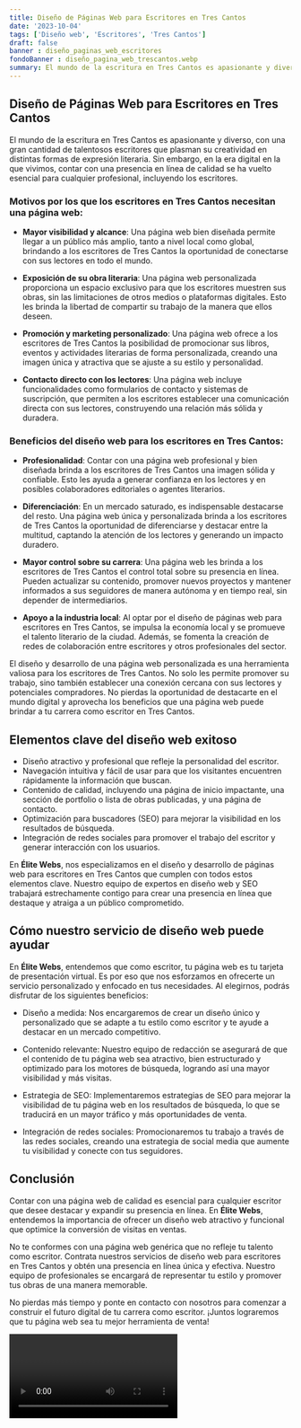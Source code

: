 ```yaml
---
title: Diseño de Páginas Web para Escritores en Tres Cantos
date: '2023-10-04'
tags: ['Diseño web', 'Escritores', 'Tres Cantos']
draft: false
banner : diseño_paginas_web_escritores
fondoBanner : diseño_pagina_web_trescantos.webp
summary: El mundo de la escritura en Tres Cantos es apasionante y diverso, con una gran cantidad de talentosos escritores que plasman su creatividad en distintas formas de expresión literaria. Sin embargo, en la era digital en la que vivimos, contar con una presencia en línea de calidad se ha vuelto esencial para cualquier profesional, incluyendo los escritores.
---
```


## Diseño de Páginas Web para Escritores en Tres Cantos

El mundo de la escritura en Tres Cantos es apasionante y diverso, con una gran cantidad de talentosos escritores que plasman su creatividad en distintas formas de expresión literaria. Sin embargo, en la era digital en la que vivimos, contar con una presencia en línea de calidad se ha vuelto esencial para cualquier profesional, incluyendo los escritores.

### Motivos por los que los escritores en Tres Cantos necesitan una página web:

- **Mayor visibilidad y alcance**: Una página web bien diseñada permite llegar a un público más amplio, tanto a nivel local como global, brindando a los escritores de Tres Cantos la oportunidad de conectarse con sus lectores en todo el mundo.

- **Exposición de su obra literaria**: Una página web personalizada proporciona un espacio exclusivo para que los escritores muestren sus obras, sin las limitaciones de otros medios o plataformas digitales. Esto les brinda la libertad de compartir su trabajo de la manera que ellos deseen.

- **Promoción y marketing personalizado**: Una página web ofrece a los escritores de Tres Cantos la posibilidad de promocionar sus libros, eventos y actividades literarias de forma personalizada, creando una imagen única y atractiva que se ajuste a su estilo y personalidad.

- **Contacto directo con los lectores**: Una página web incluye funcionalidades como formularios de contacto y sistemas de suscripción, que permiten a los escritores establecer una comunicación directa con sus lectores, construyendo una relación más sólida y duradera.

### Beneficios del diseño web para los escritores en Tres Cantos:

- **Profesionalidad**: Contar con una página web profesional y bien diseñada brinda a los escritores de Tres Cantos una imagen sólida y confiable. Esto les ayuda a generar confianza en los lectores y en posibles colaboradores editoriales o agentes literarios.

- **Diferenciación**: En un mercado saturado, es indispensable destacarse del resto. Una página web única y personalizada brinda a los escritores de Tres Cantos la oportunidad de diferenciarse y destacar entre la multitud, captando la atención de los lectores y generando un impacto duradero.

- **Mayor control sobre su carrera**: Una página web les brinda a los escritores de Tres Cantos el control total sobre su presencia en línea. Pueden actualizar su contenido, promover nuevos proyectos y mantener informados a sus seguidores de manera autónoma y en tiempo real, sin depender de intermediarios.

- **Apoyo a la industria local**: Al optar por el diseño de páginas web para escritores en Tres Cantos, se impulsa la economía local y se promueve el talento literario de la ciudad. Además, se fomenta la creación de redes de colaboración entre escritores y otros profesionales del sector.

El diseño y desarrollo de una página web personalizada es una herramienta valiosa para los escritores de Tres Cantos. No solo les permite promover su trabajo, sino también establecer una conexión cercana con sus lectores y potenciales compradores. No pierdas la oportunidad de destacarte en el mundo digital y aprovecha los beneficios que una página web puede brindar a tu carrera como escritor en Tres Cantos.

<GifSeo />

<Cta />

## Elementos clave del diseño web exitoso

- Diseño atractivo y profesional que refleje la personalidad del escritor.
- Navegación intuitiva y fácil de usar para que los visitantes encuentren rápidamente la información que buscan.
- Contenido de calidad, incluyendo una página de inicio impactante, una sección de portfolio o lista de obras publicadas, y una página de contacto.
- Optimización para buscadores (SEO) para mejorar la visibilidad en los resultados de búsqueda.
- Integración de redes sociales para promover el trabajo del escritor y generar interacción con los usuarios.

En **Élite Webs**, nos especializamos en el diseño y desarrollo de páginas web para escritores en Tres Cantos que cumplen con todos estos elementos clave. Nuestro equipo de expertos en diseño web y SEO trabajará estrechamente contigo para crear una presencia en línea que destaque y atraiga a un público comprometido.

## Cómo nuestro servicio de diseño web puede ayudar

En **Élite Webs**, entendemos que como escritor, tu página web es tu tarjeta de presentación virtual. Es por eso que nos esforzamos en ofrecerte un servicio personalizado y enfocado en tus necesidades. Al elegirnos, podrás disfrutar de los siguientes beneficios:

- Diseño a medida: Nos encargaremos de crear un diseño único y personalizado que se adapte a tu estilo como escritor y te ayude a destacar en un mercado competitivo.

- Contenido relevante: Nuestro equipo de redacción se asegurará de que el contenido de tu página web sea atractivo, bien estructurado y optimizado para los motores de búsqueda, logrando así una mayor visibilidad y más visitas.

- Estrategia de SEO: Implementaremos estrategias de SEO para mejorar la visibilidad de tu página web en los resultados de búsqueda, lo que se traducirá en un mayor tráfico y más oportunidades de venta.

- Integración de redes sociales: Promocionaremos tu trabajo a través de las redes sociales, creando una estrategia de social media que aumente tu visibilidad y conecte con tus seguidores.

## Conclusión

Contar con una página web de calidad es esencial para cualquier escritor que desee destacar y expandir su presencia en línea. En **Élite Webs**, entendemos la importancia de ofrecer un diseño web atractivo y funcional que optimice la conversión de visitas en ventas.

No te conformes con una página web genérica que no refleje tu talento como escritor. Contrata nuestros servicios de diseño web para escritores en Tres Cantos y obtén una presencia en línea única y efectiva. Nuestro equipo de profesionales se encargará de representar tu estilo y promover tus obras de una manera memorable.

No pierdas más tiempo y ponte en contacto con nosotros para comenzar a construir el futuro digital de tu carrera como escritor. ¡Juntos lograremos que tu página web sea tu mejor herramienta de venta!

<Video />

<CtaBot job='Escritores' city='Tres Cantos'/>

<Gmaps query='Tres Cantos+españa+maps' />